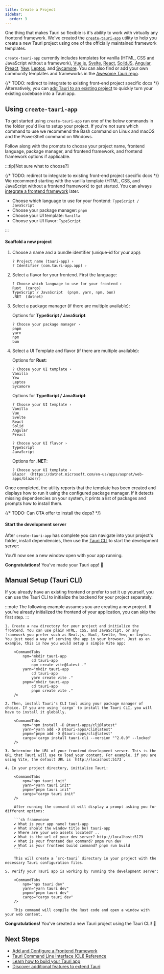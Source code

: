 ```yaml
---
title: Create a Project
sidebar:
  order: 3
---
```




One thing that makes Tauri so flexible is it's ability to work with virtually any frontend framework. We've created the [`create-tauri-app`](https://github.com/tauri-apps/create-tauri-app) utility to help you create a new Tauri project using one of the officially maintained framework templates.

`create-tauri-app` currently includes templates for vanilla (HTML, CSS and JavaScript without a framework), [Vue.js](https://vuejs.org), [Svelte](https://svelte.dev), [React](https://reactjs.org/), [SolidJS](https://www.solidjs.com/), [Angular](https://angular.io/), [Preact](https://preactjs.com/), [Yew](https://yew.rs/), [Leptos](https://github.com/leptos-rs/leptos), and [Sycamore](https://sycamore-rs.netlify.app/). You can also find or add your own community templates and frameworks in the [Awesome Tauri repo](https://github.com/tauri-apps/awesome-tauri).

{/* TODO: redirect to integrate to existing front-end project specific docs */}
Alternatively, you can [add Tauri to an existing project](#manual-setup-tauri-cli) to quickly turn your existing codebase into a Tauri app.

## Using `create-tauri-app`

To get started using `create-tauri-app` run one of the below commands in the folder you'd like to setup your project. If you're not sure which command to use we recommend the Bash command on Linux and macOS and the PowerShell command on Windows.

<Cta />

Follow along with the prompts to choose your project name, frontend language, package manager, and frontend framework, and frontend framework options if applicable.

:::tip[Not sure what to choose?]

{/* TODO: redirect to integrate to existing front-end project specific docs */}
We recommend starting with the vanilla template (HTML, CSS, and JavaScript without a frontend framework) to get started. You can always [integrate a frontend framework](/start/create-project/) later.

- Choose which language to use for your frontend: `TypeScript / JavaScript`
- Choose your package manager: `pnpm`
- Choose your UI template: `Vanilla`
- Choose your UI flavor: `TypeScript`

:::

#### Scaffold a new project

<Steps>

1. Choose a name and a bundle identifier (unique-id for your app):
   ```
   ? Project name (tauri-app) ›
   ? Identifier (com.tauri-app.app) ›
   ```
2. Select a flavor for your frontend. First the language:
   ```
   ? Choose which language to use for your frontend ›
   Rust  (cargo)
   TypeScript / JavaScript  (pnpm, yarn, npm, bun)
   .NET  (dotnet)
   ```
3. Select a package manager (if there are multiple available):

   Options for **TypeScript / JavaScript**:

   ```
   ? Choose your package manager ›
   pnpm
   yarn
   npm
   bun
   ```

4. Select a UI Template and flavor (if there are multiple available):

   Options for **Rust**:

   ```
   ? Choose your UI template ›
   Vanilla
   Yew
   Leptos
   Sycamore
   ```

   Options for **TypeScript / JavaScript**:

   ```
   ? Choose your UI template ›
   Vanilla
   Vue
   Svelte
   React
   Solid
   Angular
   Preact

   ? Choose your UI flavor ›
   TypeScript
   JavaScript
   ```

   Options for **.NET**:

   ```
   ? Choose your UI template ›
   Blazor  (https://dotnet.microsoft.com/en-us/apps/aspnet/web-apps/blazor/)
   ```

</Steps>

Once completed, the utility reports that the template has been created and displays how to run it using the configured package manager. If it detects missing dependencies on your system, it prints a list of packages and prompts how to install them.

{/* TODO: Can CTA offer to install the deps? */}

#### Start the development server

After `create-tauri-app` has complete you can navigate into your project's folder, install dependencies, then use the [Tauri CLI](/reference/cli/) to start the development server:


<CommandTabs
  npm="cd tauri-app
    npm install
    npm run tauri dev"
  yarn="cd tauri-app
    yarn install
    yarn tauri dev"
  pnpm="cd tauri-app
    pnpm install
    pnpm tauri dev"
  cargo="cd tauri-app
    cargo tauri dev"
/>

You'll now see a new window open with your app running.

**Congratulations!** You've made your Tauri app! 🚀

## Manual Setup (Tauri CLI)

If you already have an existing frontend or prefer to set it up yourself, you can use the Tauri CLI to initialize the backend for your project separately.

:::note
The following example assumes you are creating a new project. If you've already initialized the frontend of your application, you can skip the first step.
:::

<Steps>

    1. Create a new directory for your project and initialize the frontend. You can use plain HTML, CSS, and JavaScript, or any framework you prefer such as Next.js, Nuxt, Svelte, Yew, or Leptos. You just need a way of serving the app in your browser. Just as an example, this is how you would setup a simple Vite app:

        <CommandTabs
            npm="mkdir tauri-app
                cd tauri-app
                npm create vite@latest ."
            yarn="mkdir tauri-app
                cd tauri-app
                yarn create vite ."
            pnpm="mkdir tauri-app
                cd tauri-app
                pnpm create vite ."
        />

    2. Then, install Tauri's CLI tool using your package manager of choice. If you are using `cargo` to install the Tauri CLI, you will have to install it globally.

        <CommandTabs
            npm="npm install -D @tauri-apps/cli@latest"
            yarn="yarn add -D @tauri-apps/cli@latest"
            pnpm="pnpm add -D @tauri-apps/cli@latest"
            cargo='cargo install tauri-cli --version "^2.0.0" --locked'
        />

    3. Determine the URL of your frontend development server. This is the URL that Tauri will use to load your content. For example, if you are using Vite, the default URL is `http://localhost:5173`.

    4. In your project directory, initialize Tauri:

        <CommandTabs
            npm="npx tauri init"
            yarn="yarn tauri init"
            pnpm="pnpm tauri init"
            cargo="cargo tauri init"
        />

        After running the command it will display a prompt asking you for different options:

        ```sh frame=none
        ✔ What is your app name? tauri-app
        ✔ What should the window title be? tauri-app
        ✔ Where are your web assets located? ..
        ✔ What is the url of your dev server? http://localhost:5173
        ✔ What is your frontend dev command? pnpm run dev
        ✔ What is your frontend build command? pnpm run build
        ```

        This will create a `src-tauri` directory in your project with the necessary Tauri configuration files.

    5. Verify your Tauri app is working by running the development server:

        <CommandTabs
            npm="npx tauri dev"
            yarn="yarn tauri dev"
            pnpm="pnpm tauri dev"
            cargo="cargo tauri dev"
        />

        This command will compile the Rust code and open a window with your web content.

</Steps>

**Congratulations!** You've created a new Tauri project using the Tauri CLI! 🚀

## Next Steps

- [Add and Configure a Frontend Framework](/start/frontend/)
- [Tauri Command Line Interface (CLI) Reference](/reference/cli/)
- [Learn how to build your Tauri app](/develop/)
- [Discover additional features to extend Tauri](/plugin/)
